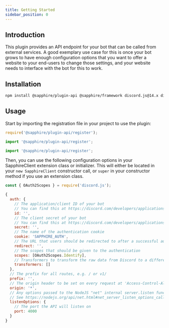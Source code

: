 ```yaml
---
title: Getting Started
sidebar_position: 0
---
```



## Introduction

This plugin provides an API endpoint for your bot that can be called from external services. A good exemplary use case
for this is once your bot grows to have enough configuration options that you want to offer a website to your end-users
to change those settings, and your website needs to interface with the bot for this to work.

## Installation

```bash npm2yarn2pnpm
npm install @sapphire/plugin-api @sapphire/framework discord.js@14.x discord-api-types@0.37.x
```

## Usage

Start by importing the registration file in your project to use the plugin:

<Tabs groupId="ts2esm2cjs">

<TabItem value="cjs" label="CommonJS" default>

```javascript
require('@sapphire/plugin-api/register');
```

</TabItem>

<TabItem value="esm" label="ESM" default>

```javascript
import '@sapphire/plugin-api/register';
```

</TabItem>

<TabItem value="typescript" label="TypeScript" default>

```typescript
import '@sapphire/plugin-api/register';
```

</TabItem>
</Tabs>

Then, you can use the following configuration options in your SapphireClient extension class or initializer. This will
either be located in your `new SapphireClient` constructor call, or `super` in your constructor method if you use an
extension class.

```javascript
const { OAuth2Scopes } = require('discord.js');

{
  auth: {
	// The application/client ID of your bot
	// You can find this at https://discord.com/developers/applications
    id: '',
	// The client secret of your bot
	// You can find this at https://discord.com/developers/applications
    secret: '',
	// The name of the authentication cookie
    cookie: 'SAPPHIRE_AUTH',
	// The URL that users should be redirected to after a successful authentication
    redirect: '',
	// The scopes that should be given to the authentication
    scopes: [OAuth2Scopes.Identify],
	// Transformers to transform the raw data from Discord to a different structure.
    transformers: []
  },
  // The prefix for all routes, e.g. / or v1/
  prefix: '',
  // The origin header to be set on every request at 'Access-Control-Allow-Origin.
  origin: '*',
  // Any options passed to the NodeJS "net" internal server.listen function
  // See https://nodejs.org/api/net.html#net_server_listen_options_callback
  listenOptions: {
	// The port the API will listen on
    port: 4000
  }
}
```
